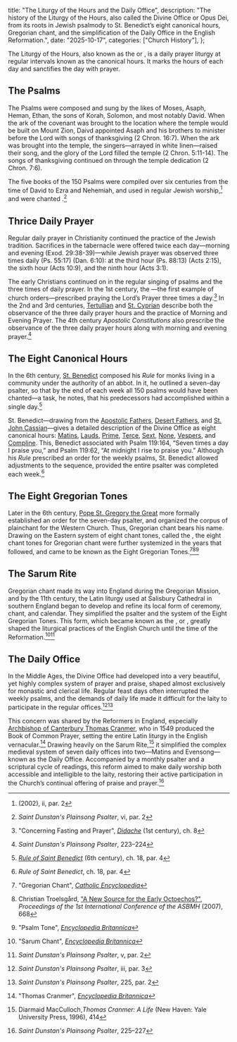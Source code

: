   title: "The Liturgy of the Hours and the Daily Office",
  description: "The history of the Liturgy of the Hours, also called the Divine Office or Opus Dei, from its roots in Jewish psalmody to St. Benedict’s eight canonical hours, Gregorian chant, and the simplification of the Daily Office in the English Reformation.",
  date: "2025-10-17",
  categories: ["Church History"],
};

The Liturgy of the Hours, also known as the <Definition lang="latin" anchor="officium" text="Divine Office" /> or *<Definition lang="latin" anchor="opus-dei" text="Opus Dei" />*, is a daily prayer liturgy at regular intervals known as the canonical hours. It marks the hours of each day and sanctifies the day with prayer.

## The Psalms

The Psalms were composed and sung by the likes of Moses, Asaph, Heman, Ethan, the sons of Korah, Solomon, and most notably David. When the ark of the covenant was brought to the location where the temple would be built on Mount Zion, Daivd appointed Asaph and his brothers to minister before the Lord with songs of thanksgiving (2 Chron. 16:7). When the ark was brought into the temple, the singers—arrayed in white linen—raised their song, and the glory of the Lord filled the temple (2 Chron. 5:11-14). The songs of thanksgiving continued on through the temple dedication (2 Chron. 7:6).

The five books of the 150 Psalms were compiled over six centuries from the time of David to Ezra and Nehemiah, and used in regular Jewish worship,[^1] and were chanted <Definition lang="english" anchor="antiphonally" text="antiphonally" />.[^2]

## Thrice Daily Prayer

Regular daily prayer in Christianity continued the practice of the Jewish tradition. Sacrifices in the tabernacle were offered twice each day—morning and evening (Exod. 29:38-39)—while Jewish prayer was observed three times daily (Ps. 55:17) (Dan. 6:10): at the third hour (Ps. 88:13) (Acts 2:15), the sixth hour (Acts 10:9), and the ninth hour (Acts 3:1).

The early Christians continued on in the regular singing of psalms and the three times of daily prayer. In the 1st century, the *<Definition lang="greek" anchor="didakhe" text="Didache" />*—the first example of church orders—prescribed praying the Lord’s Prayer three times a day.[^3] In the 2nd and 3rd centuries, [Tertullian](/people/scholars/tertullian) and [St. Cyprian](/people/saints/latin-fathers/cyprian-of-carthage) describe both the observance of the three daily prayer hours and the practice of Morning and Evening Prayer. The 4th century *Apostolic Constitutions* also prescribe the observance of the three daily prayer hours along with morning and evening prayer.[^4]

## The Eight Canonical Hours

In the 6th century, [St. Benedict](/people/saints/medieval/benedict-of-nursia) composed his *Rule* for monks living in a community under the authority of an abbot. In it, he outlined a seven-day psalter, so that by the end of each week all 150 psalms would have been chanted—a task, he notes, that his predecessors had accomplished within a single day.[^5]

St. Benedict—drawing from the [Apostolic Fathers](/people/saints/apostolic-fathers), [Desert Fathers](/people/saints/desert-fathers), and [St. John Cassian](/people/saints/early/john-cassian)—gives a detailed description of the Divine Office as eight canonical hours: [Matins](/glossary/liturgical-terms#matins), [Lauds](/glossary/liturgical-terms#lauds), [Prime](/glossary/liturgical-terms#prime), [Terce](/glossary/liturgical-terms#terce), [Sext](/glossary/liturgical-terms#sext), [None](/glossary/liturgical-terms#none), [Vespers](/glossary/liturgical-terms#vespers), and [Compline](/glossary/liturgical-terms#compline). This, Benedict associated with Psalm 119:164, “Seven times a day I praise you,” and Psalm 119:62, “At midnight I rise to praise you.” Although his *Rule* prescribed an order for the weekly psalms, St. Benedict allowed adjustments to the sequence, provided the entire psalter was completed each week.[^6]

## The Eight Gregorian Tones

Later in the 6th century, [Pope St. Gregory the Great](/people/saints/latin-fathers/gregory-the-great) more formally established an order for the seven-day psalter, and organized the corpus of plainchant for the Western Church. Thus, Gregorian chant bears his name. Drawing on the Eastern system of eight chant tones, called the <Definition lang="greek" anchor="octoechos" text="Octoechos" />, the eight chant tones for Gregorian chant were further systemized in the years that followed, and came to be known as the Eight Gregorian Tones.[^8][^9][^10]

## The Sarum Rite

Gregorian chant made its way into England during the Gregorian Mission, and by the 11th century, the Latin liturgy used at Salisbury Cathedral in southern England began to develop and refine its local form of ceremony, chant, and calendar. They simplified the psalter and the system of the Eight Gregorian Tones. This form, which became known as the <Definition lang="english" anchor="sarum" text="Sarum Rite" />, or <Definition lang="latin" anchor="usus" text="Use of Sarum" />, greatly shaped the liturgical practices of the English Church until the time of the Reformation.[^11][^12]

## The Daily Office

In the Middle Ages, the Divine Office had developed into a very beautiful, yet highly complex system of prayer and praise, shaped almost exclusively for monastic and clerical life. Regular feast days often interrupted the weekly psalms, and the demands of daily life made it difficult for the laity to participate in the regular offices.[^13][^14]

This concern was shared by the Reformers in England, especially [Archbishop of Canterbury Thomas Cranmer](/meditations/a-brief-history-of-the-reformation-part-3#the-book-of-common-prayer), who in 1549 produced the Book of Common Prayer, setting the entire Latin liturgy in the English vernacular.[^15] Drawing heavily on the Sarum Rite,[^16] it simplified the complex medieval system of seven daily offices into two—Matins and Evensong—known as the Daily Office. Accompanied by a monthly psalter and a scriptural cycle of readings, this reform aimed to make daily worship both accessible and intelligible to the laity, restoring their active participation in the Church’s continual offering of praise and prayer.[^17]

[^1]: *<Definition lang="english" anchor="saint-dunstans-psalter" text="Saint Dunstan's Plainsong Psalter" />* (2002), ii, par. 2
[^2]: *Saint Dunstan's Plainsong Psalter*, vi, par. 2
[^3]: "Concerning Fasting and Prayer", [*Didache*](https://www.newadvent.org/fathers/0714.htm) (1st century), ch. 8
[^4]: *Saint Dunstan's Plainsong Psalter*, 223–224
[^5]: [*Rule of Saint Benedict*](https://www.solesmes.com/sites/default/files/upload/pdf/rule_of_st_benedict.pdf) (6th century), ch. 18, par. 4
[^6]: *Rule of Saint Benedict*, ch. 18, par. 4
[^7]: *Saint Dunstan's Plainsong Psalter*, iii, par. 2
[^8]: "Gregorian Chant", [*Catholic Encyclopedia*](https://www.newadvent.org/cathen/06779a.htm)
[^9]: Christian Troelsgård, ["A New Source for the Early Octoechos?"](https://www.asbmh.pitt.edu/page12/Troelsgard.pdf), *Proceedings of the 1st International Conference of the ASBMH* (2007), 668
[^10]: "Psalm Tone", [*Encyclopedia Britannica*](https://www.britannica.com/art/psalm-tone)
[^11]: "Sarum Chant", [*Encyclopedia Britannica*](https://www.britannica.com/art/Sarum-chant)
[^12]: *Saint Dunstan's Plainsong Psalter*, v, par. 2
[^13]: *Saint Dunstan's Plainsong Psalter*, iii, par. 3
[^14]: *Saint Dunstan's Plainsong Psalter*, 225, par. 2
[^15]: "Thomas Cranmer", [*Encyclopedia Britannica*](https://www.britannica.com/biography/Thomas-Cranmer-archbishop-of-Canterbury)
[^16]: Diarmaid MacCulloch,*Thomas Cranmer: A Life* (New Haven: Yale University Press, 1996), 414
[^17]: *Saint Dunstan's Plainsong Psalter*, 225–227
